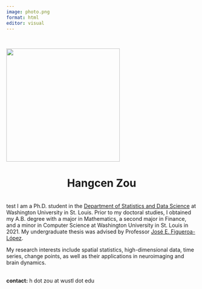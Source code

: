 ```yaml
---
image: photo.png
format: html
editor: visual
---
```


\

![](photo.png){fig-alt="portrait" fig-align="center" width="300"}

# Hangcen Zou {style="text-align: center;"}

\
test I am a Ph.D. student in the [Department of Statistics and Data Science](https://sds.wustl.edu) at Washington University in St. Louis. Prior to my doctoral studies, I obtained my A.B. degree with a major in Mathematics, a second major in Finance, and a minor in Computer Science at Washington University in St. Louis in 2021. My undergraduate thesis was advised by Professor [José E. Figueroa-López](https://sites.wustl.edu/figueroa/).

My research interests include spatial statistics, high-dimensional data, time series, change points, as well as their applications in neuroimaging and brain dynamics.

\
**contact:** h dot zou at wustl dot edu
